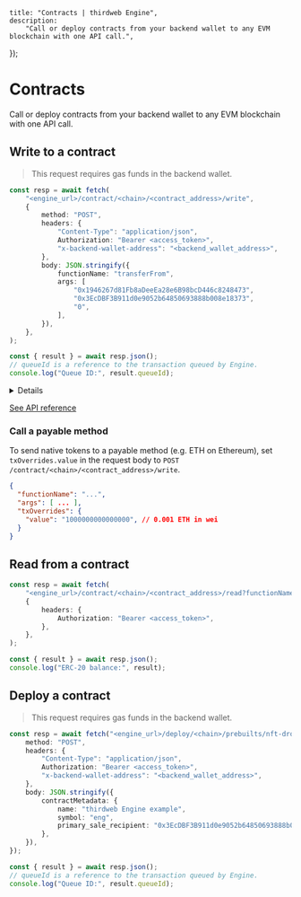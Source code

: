 
	title: "Contracts | thirdweb Engine",
	description:
		"Call or deploy contracts from your backend wallet to any EVM blockchain with one API call.",
});

# Contracts

Call or deploy contracts from your backend wallet to any EVM blockchain with one API call.

## Write to a contract

> This request requires gas funds in the backend wallet.

```ts
const resp = await fetch(
	"<engine_url>/contract/<chain>/<contract_address>/write",
	{
		method: "POST",
		headers: {
			"Content-Type": "application/json",
			Authorization: "Bearer <access_token>",
			"x-backend-wallet-address": "<backend_wallet_address>",
		},
		body: JSON.stringify({
			functionName: "transferFrom",
			args: [
				"0x1946267d81Fb8aDeeEa28e6B98bcD446c8248473",
				"0x3EcDBF3B911d0e9052b64850693888b008e18373",
				"0",
			],
		}),
	},
);

const { result } = await resp.json();
// queueId is a reference to the transaction queued by Engine.
console.log("Queue ID:", result.queueId);
```

<Details id="handling-overloaded-functions" summary="Handling overloaded functions">

If there are multiple signatures for `functionName` on the contract, provide the full signature with args.

**Example**

Your contract has two functions named `mintTo`:

```solidity
function mintTo(address to) public
```

```solidity
function mintTo(address to, uint256 quantity) public
```

This is the request body to call the second function:

```json
{
	"functionName": "mintTo(address, uint256)",
	"args": ["0x4Ff9aa707AE1eAeb40E581DF2cf4e14AffcC553d", "3"]
}
```

</Details>

[See API reference](https://thirdweb-engine.apidocumentation.com/reference#tag/contract/POST/contract/{chain}/{contractAddress}/write)

### Call a payable method

To send native tokens to a payable method (e.g. ETH on Ethereum), set `txOverrides.value` in the request body to `POST /contract/<chain>/<contract_address>/write`.

```json
{
  "functionName": "...",
  "args": [ ... ],
  "txOverrides": {
    "value": "1000000000000000", // 0.001 ETH in wei
  }
}
```

## Read from a contract

```ts
const resp = await fetch(
	"<engine_url>/contract/<chain>/<contract_address>/read?functionName=balanceOf&args=0x3EcDBF3B911d0e9052b64850693888b008e18373",
	{
		headers: {
			Authorization: "Bearer <access_token>",
		},
	},
);

const { result } = await resp.json();
console.log("ERC-20 balance:", result);
```

## Deploy a contract

> This request requires gas funds in the backend wallet.

```ts
const resp = await fetch("<engine_url>/deploy/<chain>/prebuilts/nft-drop", {
	method: "POST",
	headers: {
		"Content-Type": "application/json",
		Authorization: "Bearer <access_token>",
		"x-backend-wallet-address": "<backend_wallet_address>",
	},
	body: JSON.stringify({
		contractMetadata: {
			name: "thirdweb Engine example",
			symbol: "eng",
			primary_sale_recipient: "0x3EcDBF3B911d0e9052b64850693888b008e18373",
		},
	}),
});

const { result } = await resp.json();
// queueId is a reference to the transaction queued by Engine.
console.log("Queue ID:", result.queueId);
```
